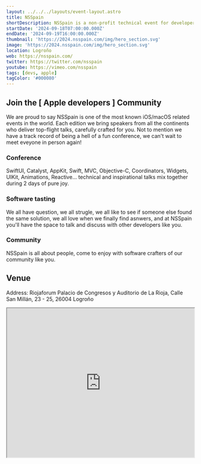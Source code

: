 ```yaml
---
layout: ../../../layouts/event-layout.astro
title: NSSpain
shortDescription: NSSpain is a non-profit technical event for developers, artists and creators interested in making software for Apple platforms. BiznagaFest es el gran evento IT de la Costa del Sol para las comunidades "Google developers" de España, que se reúnen para ofrecer conferencias y workshops sobre Devops, Backend, Frontend, Chatbots, IA, Blockchain y soft skills.
startDate: '2024-09-18T07:00:00.000Z'
endDate: '2024-09-19T16:00:00.000Z'
thumbnail: 'https://2024.nsspain.com/img/hero_section.svg'
image: 'https://2024.nsspain.com/img/hero_section.svg'
location: Logroño
web: https://nsspain.com/
twitter: https://twitter.com/nsspain
youtube: https://vimeo.com/nsspain
tags: [devs, apple]
tagColor: '#000080'
---
```


## Join the [ Apple developers ] Community

We are proud to say NSSpain is one of the most known iOS/macOS related events in the world. Each edition we bring speakers from all the continents who deliver top-flight talks, carefully crafted for you. Not to mention we have a track record of being a hell of a fun conference, we can't wait to meet eveyone in person again!

### Conference

SwiftUI, Catalyst, AppKit, Swift, MVC, Objective-C, Coordinators, Widgets, UIKit, Animations, Reactive... technical and inspirational talks mix together during 2 days of pure joy.

### Software tasting

We all have question, we all strugle, we all like to see if someone else found the same solution, we all love when we finally find asnwers, and at NSSpain you'll have the space to talk and discuss with other developers like you.

### Community

NSSpain is all about people, come to enjoy with software crafters of our community like you.

## Venue

Address: Riojaforum Palacio de Congresos y Auditorio de La Rioja, Calle San Millán, 23 - 25, 26004 Logroño

<iframe
  style="width: 100%; height: 400px;"
  height="400"
  allowfullscreen=""
  loading="lazy"
  referrerpolicy="no-referrer-when-downgrade"
  src="https://www.google.com/maps/embed?pb=!1m18!1m12!1m3!1d2942.9384441857364!2d-2.4351017077511936!3d42.47159785375297!2m3!1f0!2f0!3f0!3m2!1i1024!2i768!4f13.1!3m3!1m2!1s0xd5aab0e0eac4abf%3A0xe824e174cbb2c4b7!2sRiojaforum%20Palacio%20de%20Congresos%20y%20Auditorio%20de%20La%20Rioja!5e0!3m2!1ses!2ses!4v1718167969073!5m2!1ses!2ses"
  aria-label="Riojaforum Palacio de Congresos y Auditorio de La Rioja, Calle San Millán, 23 - 25, 26004 Logroño"
></iframe>
